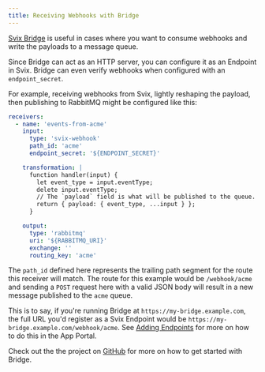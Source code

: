 ```yaml
---
title: Receiving Webhooks with Bridge
---
```




[Svix Bridge] is useful in cases where you want to consume webhooks and write the payloads to a message queue.

Since Bridge can act as an HTTP server, you can configure it as an Endpoint in Svix.
Bridge can even verify webhooks when configured with an `endpoint_secret`.

For example, receiving webhooks from Svix, lightly reshaping the payload, then publishing to RabbitMQ might be
configured like this:

```yaml
receivers:
  - name: 'events-from-acme'
    input:
      type: 'svix-webhook'
      path_id: 'acme'
      endpoint_secret: '${ENDPOINT_SECRET}'

    transformation: |
      function handler(input) {
        let event_type = input.eventType;
        delete input.eventType;
        // The `payload` field is what will be published to the queue.
        return { payload: { event_type, ...input } };
      }

    output:
      type: 'rabbitmq'
      uri: '${RABBITMQ_URI}'
      exchange: ''
      routing_key: 'acme'
```

The `path_id` defined here represents the trailing path segment for the route this receiver will match.
The route for this example would be `/webhook/acme` and sending a `POST` request here with a valid JSON body will result
in a new message published to the `acme` queue.

This is to say, if you're running Bridge at `https://my-bridge.example.com`, the full URL you'd register as a Svix
Endpoint would be `https://my-bridge.example.com/webhook/acme`.
See [Adding Endpoints](../using-app-portal/adding-endpoints.mdx) for more on how to do this in the App Portal.

Check out the the project on [GitHub][Svix Bridge] for more on how to get started with Bridge.

[Svix Bridge]: https://github.com/svix/svix-webhooks/tree/main/bridge
